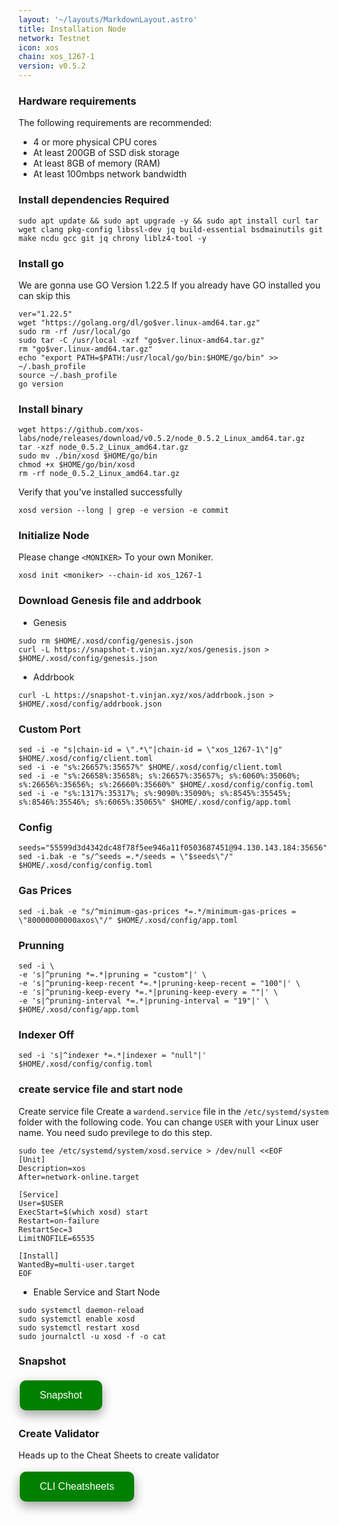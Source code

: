 ```yaml
---
layout: '~/layouts/MarkdownLayout.astro'
title: Installation Node
network: Testnet
icon: xos
chain: xos_1267-1
version: v0.5.2
---
```


### Hardware requirements

The following requirements are recommended:

- 4 or more physical CPU cores
- At least 200GB of SSD disk storage
- At least 8GB of memory (RAM)
- At least 100mbps network bandwidth


### Install dependencies Required

```
sudo apt update && sudo apt upgrade -y && sudo apt install curl tar wget clang pkg-config libssl-dev jq build-essential bsdmainutils git make ncdu gcc git jq chrony liblz4-tool -y
```

### Install go

We are gonna use GO Version 1.22.5
If you already have GO installed you can skip this 

```
ver="1.22.5"
wget "https://golang.org/dl/go$ver.linux-amd64.tar.gz"
sudo rm -rf /usr/local/go
sudo tar -C /usr/local -xzf "go$ver.linux-amd64.tar.gz"
rm "go$ver.linux-amd64.tar.gz"
echo "export PATH=$PATH:/usr/local/go/bin:$HOME/go/bin" >> ~/.bash_profile
source ~/.bash_profile
go version
```


### Install binary
```
wget https://github.com/xos-labs/node/releases/download/v0.5.2/node_0.5.2_Linux_amd64.tar.gz
tar -xzf node_0.5.2_Linux_amd64.tar.gz
sudo mv ./bin/xosd $HOME/go/bin
chmod +x $HOME/go/bin/xosd
rm -rf node_0.5.2_Linux_amd64.tar.gz
```

Verify that you've installed successfully

```
xosd version --long | grep -e version -e commit 
```

### Initialize Node

Please change `<MONIKER>` To your own Moniker.

```
xosd init <moniker> --chain-id xos_1267-1
```

### Download Genesis file and addrbook

- Genesis

```
sudo rm $HOME/.xosd/config/genesis.json
curl -L https://snapshot-t.vinjan.xyz/xos/genesis.json > $HOME/.xosd/config/genesis.json 
```
- Addrbook
```
curl -L https://snapshot-t.vinjan.xyz/xos/addrbook.json > $HOME/.xosd/config/addrbook.json 
```
### Custom Port
```
sed -i -e "s|chain-id = \".*\"|chain-id = \"xos_1267-1\"|g" $HOME/.xosd/config/client.toml
sed -i -e "s%:26657%:35657%" $HOME/.xosd/config/client.toml
sed -i -e "s%:26658%:35658%; s%:26657%:35657%; s%:6060%:35060%; s%:26656%:35656%; s%:26660%:35660%" $HOME/.xosd/config/config.toml
sed -i -e "s%:1317%:35317%; s%:9090%:35090%; s%:8545%:35545%; s%:8546%:35546%; s%:6065%:35065%" $HOME/.xosd/config/app.toml
```
### Config
```
seeds="55599d3d4342dc48f78f5ee946a11f0503687451@94.130.143.184:35656"
sed -i.bak -e "s/^seeds =.*/seeds = \"$seeds\"/" $HOME/.xosd/config/config.toml
```
### Gas Prices
```
sed -i.bak -e "s/^minimum-gas-prices *=.*/minimum-gas-prices = \"80000000000axos\"/" $HOME/.xosd/config/app.toml
```
### Prunning
```
sed -i \
-e 's|^pruning *=.*|pruning = "custom"|' \
-e 's|^pruning-keep-recent *=.*|pruning-keep-recent = "100"|' \
-e 's|^pruning-keep-every *=.*|pruning-keep-every = ""|' \
-e 's|^pruning-interval *=.*|pruning-interval = "19"|' \
$HOME/.xosd/config/app.toml
```

### Indexer Off
```
sed -i 's|^indexer *=.*|indexer = "null"|' $HOME/.xosd/config/config.toml
```

### create service file and start node

Create service file
Create a `wardend.service` file in the `/etc/systemd/system` folder with the following code. 
You can change `USER` with your Linux user name. You need sudo previlege to do this step.

```
sudo tee /etc/systemd/system/xosd.service > /dev/null <<EOF
[Unit]
Description=xos
After=network-online.target

[Service]
User=$USER
ExecStart=$(which xosd) start
Restart=on-failure
RestartSec=3
LimitNOFILE=65535

[Install]
WantedBy=multi-user.target
EOF
```

- Enable Service and Start Node

```
sudo systemctl daemon-reload
sudo systemctl enable xosd
sudo systemctl restart xosd
sudo journalctl -u xosd -f -o cat
```

### Snapshot
<a href="https://service.vinjan.xyz/testnet/xos/snapshot" target="_blank">
  <button style="background-color: green; border: none; color: white; padding: 15px 32px; text-align: center; text-decoration: none; display: inline-block; font-size: 16px; margin: 4px 2px; cursor: pointer; border-radius: 10px; box-shadow: 0 8px 16px 0 rgba(0,0,0,0.2), 0 6px 20px 0 rgba(0,0,0,0.19);" onmouseover="this.style.boxShadow='0 0 0 4px rgba(0,255,0,0.5)'" onmouseout="this.style.boxShadow='0 8px 16px 0 rgba(0,0,0,0.2), 0 6px 20px 0 rgba(0,0,0,0.19)'">Snapshot</button>
</a>


### Create Validator

Heads up to the Cheat Sheets to create validator

<a href="https://service.vinjan.xyz/testnet/xos/cheat" target="_blank">
  <button style="background-color: green; border: none; color: white; padding: 15px 32px; text-align: center; text-decoration: none; display: inline-block; font-size: 16px; margin: 4px 2px; cursor: pointer; border-radius: 10px; box-shadow: 0 8px 16px 0 rgba(0,0,0,0.2), 0 6px 20px 0 rgba(0,0,0,0.19);" onmouseover="this.style.boxShadow='0 0 0 4px rgba(0,255,0,0.5)'" onmouseout="this.style.boxShadow='0 8px 16px 0 rgba(0,0,0,0.2), 0 6px 20px 0 rgba(0,0,0,0.19)'">CLI Cheatsheets</button>
</a>

